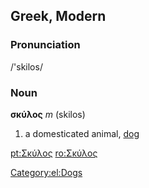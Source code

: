 ==Greek, Modern==
===Pronunciation===
/'skilos/

===Noun===
'''σκύλος''' ''m'' (skilos)
# a domesticated animal, [[dog]]

[[pt:Σκύλος]]
[[ro:Σκύλος]]
[[Category:el:Dogs]]